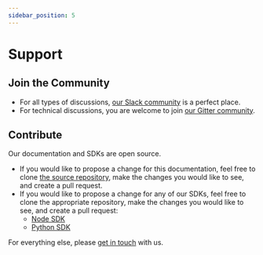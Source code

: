 ```yaml
---
sidebar_position: 5
---
```


# Support

## Join the Community

* For all types of discussions, [our Slack community](https://join.slack.com/t/botanalytics-fellows/shared_invite/zt-1b7htyfn8-4NeUU2tyu2b5Qf6jhjpXIw) is a perfect place.
* For technical discussions, you are welcome to join [our Gitter community](https://gitter.im/botanalytics/community).

## Contribute

Our documentation and SDKs are open source. 

* If you would like to propose a change for this documentation, feel free to clone [the source repository](https://github.com/botanalytics/docs), make the changes you would like to see, and create a pull request.
* If you would like to propose a change for any of our SDKs, feel free to clone the appropriate repository, make the changes you would like to see, and create a pull request:
	* [Node SDK](https://github.com/botanalytics/node-sdk)
	* [Python SDK](https://github.com/botanalytics/python-sdk)


For everything else, please [get in touch](mailto:support@botanalytics.co) with us.